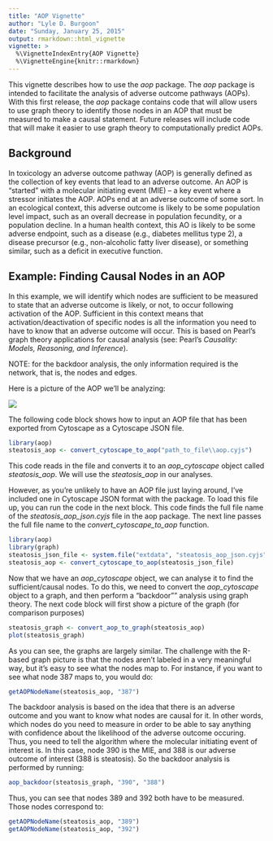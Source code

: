 ```yaml
---
title: "AOP Vignette"
author: "Lyle D. Burgoon"
date: "Sunday, January 25, 2015"
output: rmarkdown::html_vignette
vignette: >
  %\VignetteIndexEntry{AOP Vignette}
  %\VignetteEngine{knitr::rmarkdown}
---
```


This vignette describes how to use the _aop_ package. The _aop_ package is intended to facilitate the analysis of adverse outcome pathways (AOPs). With this first release, the _aop_ package contains code that will allow users to use graph theory to identify those nodes in an AOP that must be measured to make a causal statement. Future releases will include code that will make it easier to use graph theory to computationally predict AOPs.

## Background

In toxicology an adverse outcome pathway (AOP) is generally defined as the collection of key events that lead to an adverse outcome. An AOP is "started" with a molecular initiating event (MIE) -- a key event where a stressor initiates the AOP. AOPs end at an adverse outcome of some sort. In an ecological context, this adverse outcome is likely to be some population level impact, such as an overall decrease in population fecundity, or a population decline. In a human health context, this AO is likely to be some adverse endpoint, such as a disease (e.g., diabetes mellitus type 2), a disease precursor (e.g., non-alcoholic fatty liver disease), or something similar, such as a deficit in executive function.

## Example: Finding Causal Nodes in an AOP

In this example, we will identify which nodes are sufficient to be measured to state that an adverse outcome is likely, or not, to occur following activation of the AOP. Sufficient in this context means that activation/deactivation of specific nodes is all the information you need to have to know that an adverse outcome will occur. This is based on Pearl's graph theory applications for causal analysis (see: Pearl's _Causality: Models, Reasoning, and Inference_). 

NOTE: for the backdoor analysis, the only information required is the network, that is, the nodes and edges. 

Here is a picture of the AOP we'll be analyzing:

![](../inst/extdata/steatosis_aop.png)

The following code block shows how to input an AOP file that has been exported from Cytoscape as a Cytoscape JSON file.

```r
library(aop)
steatosis_aop <- convert_cytoscape_to_aop("path_to_file\\aop.cyjs")
```

This code reads in the file and converts it to an *aop_cytoscape* object called *steatosis_aop*. We will use the *steatosis_aop* in our analyses.

However, as you're unlikely to have an AOP file just laying around, I've included one in Cytoscape JSON format with the package. To load this file up, you can run the code in the next block. This code finds the full file name of the _steatosis_aop_json.cyjs_ file in the aop package. The next line passes the full file name to the *convert_cytoscape_to_aop* function. 

```r
library(aop)
library(graph)
steatosis_json_file <- system.file("extdata", "steatosis_aop_json.cyjs", package = "aop")
steatosis_aop <- convert_cytoscape_to_aop(steatosis_json_file)
```

Now that we have an *aop_cytoscape* object, we can analyse it to find the sufficient/causal nodes. To do this, we need to convert the *aop_cytoscape* object to a graph, and then perform a "backdoor"" analysis using graph theory. The next code block will first show a picture of the graph (for comparison purposes)

```r
steatosis_graph <- convert_aop_to_graph(steatosis_aop)
plot(steatosis_graph)
```

As you can see, the graphs are largely similar. The challenge with the R-based graph picture is that the nodes aren't labeled in a very meaningful way, but it's easy to see what the nodes map to. For instance, if you want to see what node 387 maps to, you would do:

```r
getAOPNodeName(steatosis_aop, "387")
```

The backdoor analysis is based on the idea that there is an adverse outcome and you want to know what nodes are causal for it. In other words, which nodes do you need to measure in order to be able to say anything with confidence about the likelihood of the adverse outcome occuring. Thus, you need to tell the algorithm where the molecular initiating event of interest is. In this case, node 390 is the MIE, and 388 is our adverse outcome of interest (388 is steatosis). So the backdoor analysis is performed by running:

```r
aop_backdoor(steatosis_graph, "390", "388")
```

Thus, you can see that nodes 389 and 392 both have to be measured. Those nodes correspond to:

```r
getAOPNodeName(steatosis_aop, "389")
getAOPNodeName(steatosis_aop, "392")
```


